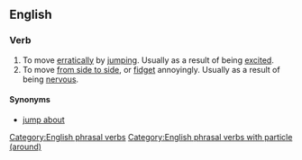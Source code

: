 ==English==

===Verb===
{{head|en|verb|head=[[jump]] [[around]]}}

# To move [[erratically]] by [[jumping]]. Usually as a result of being [[excited]].
# To move [[from side to side]], or [[fidget]] annoyingly. Usually as a result of being [[nervous]].

====Synonyms====
* [[jump about]]

[[Category:English phrasal verbs]]
[[Category:English phrasal verbs with particle (around)]]